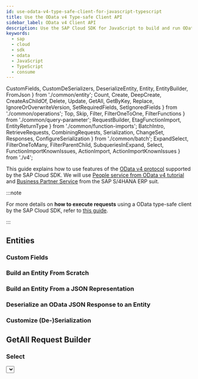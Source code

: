 ```yaml
---
id: use-odata-v4-type-safe-client-for-javascript-typescript
title: Use the OData v4 Type-safe Client API
sidebar_label: OData v4 Client API
description: Use the SAP Cloud SDK for JavaScript to build and run OData v4 requests in a type-safe way.
keywords:
  - sap
  - cloud
  - sdk
  - odata
  - JavaScript
  - TypeScript
  - consume
---
```


  CustomFields,
  CustomDeSerializers,
  DeserializeEntity,
  Entity,
  EntityBuilder,
  FromJson
} from './common/entity';
  Count,
  Create,
  DeepCreate,
  CreateAsChildOf,
  Delete,
  Update,
  GetAll,
  GetByKey,
  Replace,
  IgnoreOrOverwriteVersion,
  SetRequiredFields,
  SetIgnoredFields
} from './common/operations';
  Top,
  Skip,
  Filter,
  FilterOneToOne,
  FilterFunctions
} from './common/query-parameter';
  RequestBuilder,
  EtagFunctionImport,
  EntityReturnType
} from './common/function-imports';
  BatchIntro,
  RetrieveRequests,
  CombiningRequests,
  Serialization,
  ChangeSet,
  Responses,
  ConfigureSerialization
} from './common/batch';
  ExpandSelect,
  FilterOneToMany,
  FilterParentChild,
  SubqueriesInExpand,
  Select,
  FunctionImportKnownIssues,
  ActionImport,
  ActionImportKnownIssues
} from './v4';

This guide explains how to use features of the [OData v4 protocol](https://www.odata.org/documentation/) supported by the SAP Cloud SDK.
We will use [People service from OData v4 tutorial](https://www.odata.org/getting-started/advanced-tutorial/) and [Business Partner Service](https://api.sap.com/api/API_BUSINESS_PARTNER/resource) from the SAP S/4HANA ERP suit.

:::note

For more details on **how to execute requests** using a OData type-safe client by the SAP Cloud SDK, refer to [this guide](./execute-odata-request).

:::

## Entities

<Entity />

### Custom Fields

<CustomFields />

### Build an Entity From Scratch

<EntityBuilder />

### Build an Entity From a JSON Representation

<FromJson />

### Deserialize an OData JSON Response to an Entity

<DeserializeEntity />

### Customize (De-)Serialization

<CustomDeSerializers />

## GetAll Request Builder

<GetAll />

### Select

<Select />

### Filter

<Filter />

#### Filter on One-to-One Navigation Properties

<FilterOneToOne />

#### Filter on One-to-Many Navigation Properties

<FilterOneToMany />

#### More Filter Expressions

More advanced filter expressions can be found [here](#available-filter-expressions).

### Expand

#### Expand and Select <a name="expand-and-select"/>

<ExpandSelect />

#### Sub-Queries in Expand

<SubqueriesInExpand />

#### Filter Parent vs Filter Children <a name="filterParentChildren"/>

<FilterParentChild />

### Skip

<Skip />

### Top

<Top />

### Count

<Count />

:::note Using count within a filter is not supported

Note that we currently do not support the usage of count within a filter condition as described in the [OData v4 specification](http://docs.oasis-open.org/odata/odata/v4.01/odata-v4.01-part2-url-conventions.html#sec_AddressingtheCountofaCollection).

:::

## `GetByKey` Request Builder

<GetByKey />

## Create Request Builder

<Create />

### Deep Create

<DeepCreate />

### Create as Child Of

<CreateAsChildOf />

## Update Request Builder

<Update />

### Update Whole Entity

<Replace />

### Set Required Fields

<SetRequiredFields />

### Set Ignored Fields

<SetIgnoredFields />

## Delete Request Builder

<Delete />

## Entity Builder

<EntityBuilder />

### Building an Entity From JSON

<FromJson />

## Handling of ETags

<ETag />

### Ignore or Overwrite the Version Identifier

<IgnoreOrOverwriteVersion />

## Handling of Cross-Site Request Forgery Tokens

<Csrf />

## Skip CSRF Token Handling

<SkipCsrf />
<SkipCsrfExample />

## Available Filter Expressions

### Filter Functions

<FilterFunctions />

## Function Imports

### Request Builder

<RequestBuilder />

### Setting ETag

<EtagFunctionImport />

<EntityReturnType />

### Known Issues

<FunctionImportKnownIssues />

## Action Imports

<ActionImport />

<EntityReturnType />

### Known Issues

<ActionImportKnownIssues />

## Batch Requests

<BatchIntro />

### Retrieve Request

<RetrieveRequests />

### Changeset

<ChangeSet />

### Responses

<Responses />

### Combining Requests

<CombiningRequests />

### Serialization

<Serialization />

### Configure Subrequest Serialization

<ConfigureSerialization />
